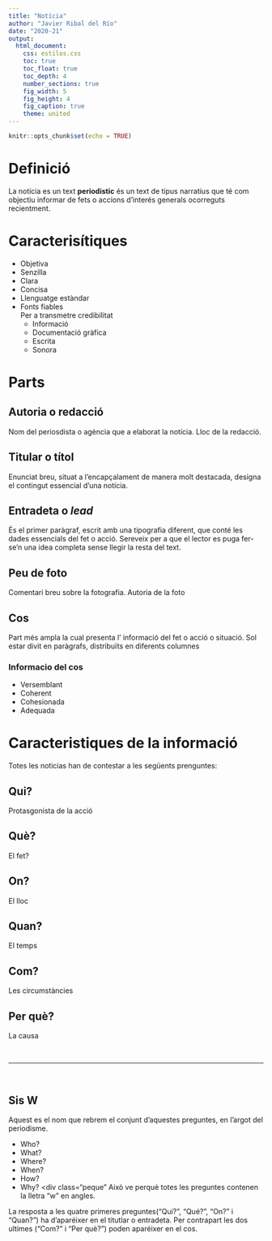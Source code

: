```yaml
---
title: "Notícia"
author: "Javier Ribal del Río"
date: "2020-21"
output: 
  html_document:
    css: estilos.css
    toc: true
    toc_float: true
    toc_depth: 4
    number_sections: true
    fig_width: 5
    fig_height: 4
    fig_caption: true
    theme: united
---
```

<!--Necesario-->
```r
knitr::opts_chunk$set(echo = TRUE)
```

# Definició
La notícia es un text **periodistic** és un text de tipus narratius que té com objectiu informar de fets o accions d'interés generals ocorreguts recientment.

# Caracterisítiques
- Objetiva
- Senzilla
- Clara
- Concisa
- Llenguatge estàndar
- Fonts fiables<br>
Per a transmetre credibilitat
  - Informació
  - Documentació gràfica
  - Escrita
  - Sonora
  
# Parts
  
## Autoria o redacció

Nom del periosdista o agència que a elaborat la notícia. Lloc de la redacció.

## Titular o títol

Enunciat breu, situat a l'encapçalament de manera molt destacada, designa el contingut essencial d'una notícia.

## Entradeta o *lead*
És el primer paràgraf, escrit amb una tipografia diferent, que conté les dades essencials del fet o acció. Sereveix per a que el lector es puga fer-se'n una idea completa sense llegir la resta del text.

## Peu de foto

Comentari breu sobre la fotografia. Autoria de la foto

## Cos

Part més ampla la cual presenta l' informació del fet o acció o situació. Sol estar divit en paràgrafs, distribuïts en diferents columnes

### Informacio del cos

- Versemblant
- Coherent
- Cohesionada
- Adequada

# Caracteristiques de la informació

Totes les noticias han de contestar a les següents prenguntes:

## Qui?

Protasgonista de la acció

## Què?

El fet?

## On?

El lloc

## Quan?

El temps

## Com?

Les circumstàncies

## Per què?

La causa

<br>
<hr>
<br>

## Sis W

Aquest es el nom que rebrem el conjunt d'aquestes preguntes, en l'argot del periodisme. 

- Who?
- What?
- Where?
- When?
- How?
- Why?
<div class="peque"
Això ve perquè totes les preguntes contenen la lletra "w" en angles.

</div>

La resposta a les quatre primeres preguntes("Qui?", "Qué?", "On?" i "Quan?") ha d'aparéixer en el titutlar o entradeta. Per contrapart les dos ultimes ("Com?" i "Per què?") poden aparéixer en el cos.





